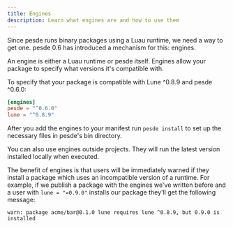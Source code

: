 ```yaml
---
title: Engines
description: Learn what engines are and how to use them
---
```



Since pesde runs binary packages using a Luau runtime, we need a way to get one.
pesde 0.6 has introduced a mechanism for this: engines.

An engine is either a Luau runtime or pesde itself. Engines allow your
package to specify what versions it's compatible with.

To specify that your package is compatible with Lune ^0.8.9 and pesde ^0.6.0:

```toml
[engines]
pesde = "^0.6.0"
lune = "^0.8.9"
```

After you add the engines to your manifest run `pesde install` to set up the
necessary files in pesde's bin directory.

<Aside type="note">
	You can also use engines outside projects. They will run the latest version installed locally when
	executed.
</Aside>

The benefit of engines is that users will be immediately warned if they install
a package which uses an incompatible version of a runtime. For example, if we
publish a package with the engines we've written before and a user with
`lune = "=0.9.0"` installs our package they'll get the following message:

```
warn: package acme/bar@0.1.0 lune requires lune ^0.8.9, but 0.9.0 is installed
```
